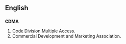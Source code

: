 ==English==
==={{initialism}}===
{{wikipedia}}
'''CDMA'''

#[[Code Division Multiple Access]].{{electronics}}
#Commercial Development and Marketing Association.